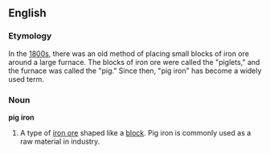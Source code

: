 ==English==
===Etymology===
In the [[1800s]], there was an old method of placing small blocks of iron ore around a large furnace. The blocks of iron ore were called the "piglets," and the furnace was called the "pig." Since then, "pig iron" has become a widely used term. 

===Noun===
'''pig iron'''
#A type of [[iron ore]] shaped like a [[block]]. Pig iron is commonly used as a raw material in industry.

{{wikipedia}}